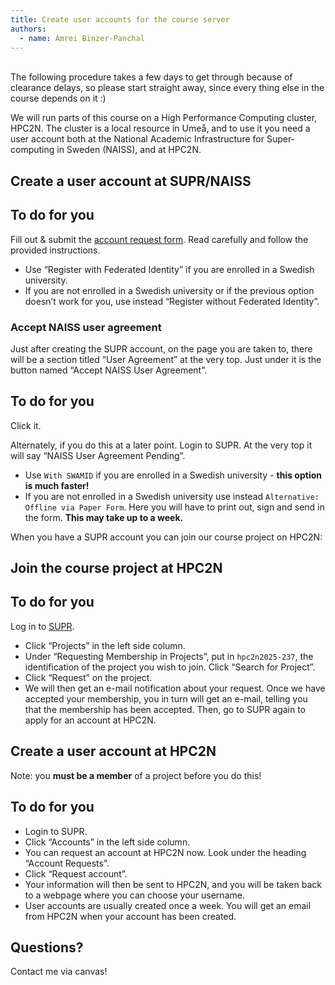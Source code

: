 ```yaml
---
title: Create user accounts for the course server
authors:
  - name: Amrei Binzer-Panchal
---
```


<br>
The following procedure takes a few days to get through because of clearance delays, so please start straight away, since every thing else in the course depends on it :)

We will run parts of this course on a High Performance Computing cluster, HPC2N. The cluster is a local resource in Umeå, and to use it you need a user account both at the National Academic Infrastructure for Super­computing in Sweden (NAISS), and at HPC2N. 

## Create a user account at SUPR/NAISS

::: {.callout-important}
## To do for you
Fill out & submit the [account request form](https://supr.naiss.se/person/register/).
Read carefully and follow the provided instructions.
:::

::: {.callout-tip}
- Use "Register with Federated Identity" if you are enrolled in a Swedish university.
- If you are not enrolled in a Swedish university or if the previous option doesn't work for you, use instead "Register without Federated Identity".
:::

### Accept NAISS user agreement

Just after creating the SUPR account, on the page you are taken to, there will be a section titled “User Agreement” at the very top. Just under it is the button named “Accept NAISS User Agreement”. 

::: {.callout-important}
## To do for you
Click it.
:::

Alternately, if you do this at a later point. Login to SUPR. At the very top it will say “NAISS User Agreement Pending”.

::: {.callout-tip}
- Use `With SWAMID` if you are enrolled in a Swedish university - **this option is much faster!**
- If you are not enrolled in a Swedish university use instead `Alternative: Offline via Paper Form`. Here you will have to print out, sign and send in the form. **This may take up to a week. **
:::

When you have a SUPR account you can join our course project on HPC2N:

## Join the course project at HPC2N

::: {.callout-important}
## To do for you
Log in to [SUPR](https://supr.naiss.se/). 

- Click “Projects” in the left side column.
- Under “Requesting Membership in Projects”, put in `hpc2n2025-237`, the identification of the project you wish to join. Click “Search for Project”.
- Click “Request” on the project.
- We will then get an e-mail notification about your request. Once we have accepted your membership, you in turn will get an e-mail, telling you that the membership has been accepted. Then, go to SUPR again to apply for an account at HPC2N.
:::


## Create a user account at HPC2N

Note: you **must be a member** of a project before you do this!


::: {.callout-important}
## To do for you
- Login to SUPR.
- Click “Accounts” in the left side column.
- You can request an account at HPC2N now. Look under the heading “Account Requests”.
- Click “Request account”.
- Your information will then be sent to HPC2N, and you will be taken back to a webpage where you can choose your username.
- User accounts are usually created once a week. You will get an email from HPC2N when your account has been created.
:::

## Questions?

Contact me via canvas!
